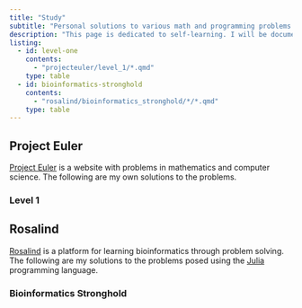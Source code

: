 ```yaml
---
title: "Study"
subtitle: "Personal solutions to various math and programming problems."
description: "This page is dedicated to self-learning. I will be documenting my notes and solutions to problems on various platforms."
listing:
  - id: level-one
    contents:
      - "projecteuler/level_1/*.qmd"
    type: table
  - id: bioinformatics-stronghold
    contents:
      - "rosalind/bioinformatics_stronghold/*/*.qmd"
    type: table
---
```


## Project Euler

[Project Euler](https://projecteuler.net/about) is a website with problems in mathematics and computer science. The following are my own solutions to the problems.

### Level 1

:::{#level-one}
:::

## Rosalind

[Rosalind](https://rosalind.info/about/) is a platform for learning bioinformatics through problem solving. The following are my solutions to the problems posed using the [Julia](https://julialang.org/) programming language.

### Bioinformatics Stronghold

:::{#bioinformatics-stronghold}
:::
